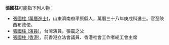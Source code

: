 '''張國柱'''可能指下列人物：
*[[張國柱_(萬曆進士)|張國柱 (萬曆進士)]]，山東濟南府平原縣人，萬曆三十八年庚戌科進士。官至陝西布政使。
*[[張國柱_(演員)|張國柱 (演員)]]，台灣演員，張震之父
*[[張國柱_(香港)|張國柱 (香港)]]，前香港立法會議員、香港社會工作者總工會主席

{{Disambiguation|Cat=三字张姓人名消歧义|Guozhu国柱}}